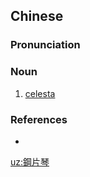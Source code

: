 {{also|钢片琴}}
==Chinese==
{{zh-forms|s=钢片琴}}

===Pronunciation===
{{zh-pron
|m=gāngpiànqín
|cat=n
}}

===Noun===
{{zh-noun}}

# {{lb|zh|musical instruments}} [[celesta]]

===References===
* {{cite-web
|url=http://www.google.com/search?hl=en&q=%22%E9%8B%BC%E7%89%87%E7%90%B4%22+%22celesta%22&btnG=Search
|title="鋼片琴" "celesta"
|work=google search
|language=Mandarin/English
|accessdate=2008-04-07}}

[[uz:鋼片琴]]